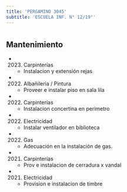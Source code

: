 ```yaml
---
title: 'PERGAMINO 3045'
subtitle: 'ESCUELA INF. N° 12/19°'
---
```


#


## Mantenimiento

*  (2023) Carpinterías 
    + Instalacion y extensión rejas

*  (2022) Albañileria / Pintura 
    + Proveer e instalar piso en sala lila

*  (2022) Carpinterías 
    + Instalacion concertina en perimetro

*  (2022) Electricidad 
    + Instalar ventilador en biblioteca

*  (2022) Gas 
    + Adecuación en la instalación de gas.

*  (2021) Carpinterías 
    + Prov e instalacion de cerradura x vandal

*  (2021) Electricidad 
    + Provision e instalacion de timbre



